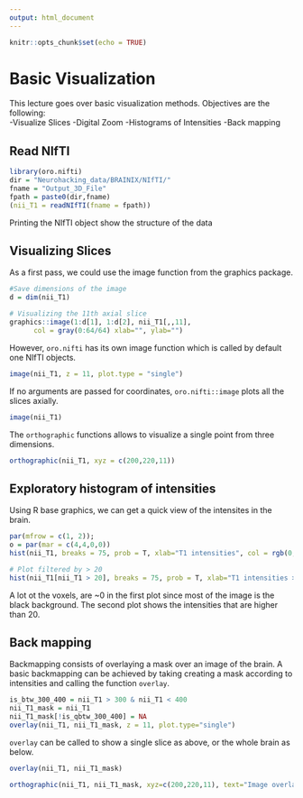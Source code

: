 ```yaml
---
output: html_document
---
```


```r
knitr::opts_chunk$set(echo = TRUE)
```

# Basic Visualization

This lecture goes over basic visualization methods. Objectives are the following:  
-Visualize Slices
-Digital Zoom
-Histograms of Intensities
-Back mapping

## Read NIfTI

```r
library(oro.nifti)
dir = "Neurohacking_data/BRAINIX/NIfTI/"
fname = "Output_3D_File"
fpath = paste0(dir,fname)
(nii_T1 = readNIfTI(fname = fpath))
```

Printing the NIfTI object show the structure of the data

## Visualizing Slices

As a first pass, we could use the image function from the graphics package.

```r
#Save dimensions of the image
d = dim(nii_T1)

# Visualizing the 11th axial slice
graphics::image(1:d[1], 1:d[2], nii_T1[,,11], 
      col = gray(0:64/64) xlab="", ylab="") 
```

However, `oro.nifti` has its own image function which is called by default one NIfTI objects.

```r
image(nii_T1, z = 11, plot.type = "single")
```

If no arguments are passed for coordinates, `oro.nifti::image` plots all the slices axially. 

```r
image(nii_T1)
```

The `orthographic` functions allows to visualize a single point from three dimensions. 

```r
orthographic(nii_T1, xyz = c(200,220,11))
```

## Exploratory histogram of intensities

Using R base graphics, we can get a quick view of the intensites in the brain.
```r
par(mfrow = c(1, 2));
o = par(mar = c(4,4,0,0))
hist(nii_T1, breaks = 75, prob = T, xlab="T1 intensities", col = rgb(0,0,1, 1/2), main="")

# Plot filtered by > 20
hist(nii_T1[nii_T1 > 20], breaks = 75, prob = T, xlab="T1 intensities > 20", col = rgb(0,0,1, 1/2), main="" )
```

A lot ot the voxels, are ~0 in the first plot since most of the image is the black background. The second plot shows the intensities that are higher than 20.

## Back mapping

Backmapping consists of overlaying a mask over an image of the brain. A basic backmapping can be achieved by taking creating a mask according to intensities and calling the function `overlay`.

```r
is_btw_300_400 = nii_T1 > 300 & nii_T1 < 400
nii_T1_mask = nii_T1
nii_T1_mask[!is_qbtw_300_400] = NA
overlay(nii_T1, nii_T1_mask, z = 11, plot.type="single")
```

`overlay` can be called to show a single slice as above, or the whole brain as below.

```r
overlay(nii_T1, nii_T1_mask)
```


```r
orthographic(nii_T1, nii_T1_mask, xyz=c(200,220,11), text="Image overlaid with a mask", text.cex = 1.5)
```






 